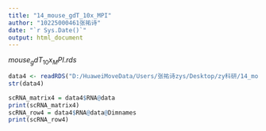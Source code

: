 ---
title: "14_mouse_gdT_10x_MPI"
author: "10225000461张祐诗"
date: "`r Sys.Date()`"
output: html_document
---

$mouse_gdT_10x_MPI.rds$
```{r}
data4 <- readRDS("D:/HuaweiMoveData/Users/张祐诗zys/Desktop/zy科研/14_mouse_gdT_10x_MPI/mouse_gdT_10x_MPI.rds")
str(data4)
```

```{r}
scRNA_matrix4 = data4$RNA@data
print(scRNA_matrix4)
scRNA_row4 = data4$RNA@data@Dimnames
print(scRNA_row4)
```